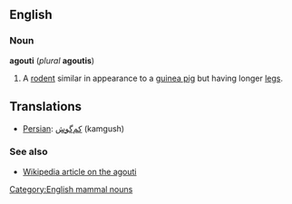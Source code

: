 ==English==
===Noun===
'''agouti''' (''plural'' '''agoutis''')

#A [[rodent]] similar in appearance to a [[guinea pig]] but having longer [[leg]]s.

==Translations==

*[[Persian]]: [[كم‌گوش]] (kamgush)

===See also===
*[[w:Agouti|Wikipedia article on the agouti]]

[[Category:English mammal nouns]]